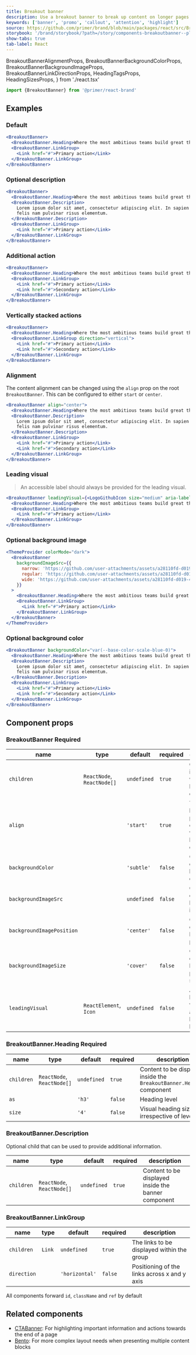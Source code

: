 ```yaml
---
title: Breakout banner
description: Use a breakout banner to break up content on longer pages and highlight important information.
keywords: ['banner', 'promo', 'callout', 'attention', 'highlight']
source: https://github.com/primer/brand/blob/main/packages/react/src/BreakoutBanner/BreakoutBanner.tsx
storybook: '/brand/storybook/?path=/story/components-breakoutbanner--playground'
show-tabs: true
tab-label: React
---
```


  BreakoutBannerAlignmentProps,
  BreakoutBannerBackgroundColorProps,
  BreakoutBannerBackgroundImageProps,
  BreakoutBannerLinkDirectionProps,
  HeadingTagsProps,
  HeadingSizesProps,
} from './react.tsx'

```js
import {BreakoutBanner} from '@primer/react-brand'
```

## Examples

### Default

```jsx live
<BreakoutBanner>
  <BreakoutBanner.Heading>Where the most ambitious teams build great things</BreakoutBanner.Heading>
  <BreakoutBanner.LinkGroup>
    <Link href="#">Primary action</Link>
  </BreakoutBanner.LinkGroup>
</BreakoutBanner>
```

### Optional description

```jsx live
<BreakoutBanner>
  <BreakoutBanner.Heading>Where the most ambitious teams build great things</BreakoutBanner.Heading>
  <BreakoutBanner.Description>
    Lorem ipsum dolor sit amet, consectetur adipiscing elit. In sapien sit ullamcorper id. Aliquam luctus sed turpis
    felis nam pulvinar risus elementum.
  </BreakoutBanner.Description>
  <BreakoutBanner.LinkGroup>
    <Link href="#">Primary action</Link>
  </BreakoutBanner.LinkGroup>
</BreakoutBanner>
```

### Additional action

```jsx live
<BreakoutBanner>
  <BreakoutBanner.Heading>Where the most ambitious teams build great things</BreakoutBanner.Heading>
  <BreakoutBanner.LinkGroup>
    <Link href="#">Primary action</Link>
    <Link href="#">Secondary action</Link>
  </BreakoutBanner.LinkGroup>
</BreakoutBanner>
```

### Vertically stacked actions

```jsx live
<BreakoutBanner>
  <BreakoutBanner.Heading>Where the most ambitious teams build great things</BreakoutBanner.Heading>
  <BreakoutBanner.LinkGroup direction="vertical">
    <Link href="#">Primary action</Link>
    <Link href="#">Secondary action</Link>
  </BreakoutBanner.LinkGroup>
</BreakoutBanner>
```

### Alignment

The content alignment can be changed using the `align` prop on the root `BreakoutBanner`. This can be configured to either `start` or `center`.

```jsx live
<BreakoutBanner align="center">
  <BreakoutBanner.Heading>Where the most ambitious teams build great things</BreakoutBanner.Heading>
  <BreakoutBanner.Description>
    Lorem ipsum dolor sit amet, consectetur adipiscing elit. In sapien sit ullamcorper id. Aliquam luctus sed turpis
    felis nam pulvinar risus elementum.
  </BreakoutBanner.Description>
  <BreakoutBanner.LinkGroup>
    <Link href="#">Primary action</Link>
    <Link href="#">Secondary action</Link>
  </BreakoutBanner.LinkGroup>
</BreakoutBanner>
```

### Leading visual

> An accessible label should always be provided for the leading visual.

```jsx live
<BreakoutBanner leadingVisual={<LogoGithubIcon size="medium" aria-label="GitHub logo" />}>
  <BreakoutBanner.Heading>Where the most ambitious teams build great things</BreakoutBanner.Heading>
  <BreakoutBanner.LinkGroup>
    <Link href="#">Primary action</Link>
  </BreakoutBanner.LinkGroup>
</BreakoutBanner>
```

### Optional background image

```jsx live
<ThemeProvider colorMode="dark">
  <BreakoutBanner
    backgroundImageSrc={{
      narrow: 'https://github.com/user-attachments/assets/a28110fd-d019-41a4-8f80-b49ae8895708',
      regular: 'https://github.com/user-attachments/assets/a28110fd-d019-41a4-8f80-b49ae8895708',
      wide: 'https://github.com/user-attachments/assets/a28110fd-d019-41a4-8f80-b49ae8895708',
    }}
  >
    <BreakoutBanner.Heading>Where the most ambitious teams build great things</BreakoutBanner.Heading>
    <BreakoutBanner.LinkGroup>
      <Link href="#">Primary action</Link>
    </BreakoutBanner.LinkGroup>
  </BreakoutBanner>
</ThemeProvider>
```

### Optional background color

```jsx live
<BreakoutBanner backgroundColor="var(--base-color-scale-blue-0)">
  <BreakoutBanner.Heading>Where the most ambitious teams build great things</BreakoutBanner.Heading>
  <BreakoutBanner.Description>
    Lorem ipsum dolor sit amet, consectetur adipiscing elit. In sapien sit ullamcorper id. Aliquam luctus sed turpis
    felis nam pulvinar risus elementum.
  </BreakoutBanner.Description>
  <BreakoutBanner.LinkGroup>
    <Link href="#">Primary action</Link>
    <Link href="#">Secondary action</Link>
  </BreakoutBanner.LinkGroup>
</BreakoutBanner>
```

## Component props

### BreakoutBanner <Label>Required</Label>

| name                      | type                                   | default     | required | description                                                      |
| ------------------------- | -------------------------------------- | ----------- | -------- | ---------------------------------------------------------------- |
| `children`                | `ReactNode`, `ReactNode[]`             | `undefined` | `true`   | Content to include within the banner component                   |
| `align`                   | <BreakoutBannerAlignmentProps />       | `'start'`   | `true`   | The horizontal positioning of content wihin the banner component |
| `backgroundColor`         | <BreakoutBannerBackgroundColorProps /> | `'subtle'`  | `false`  | Optional, custom background color                                |
| `backgroundImageSrc`      | <BreakoutBannerBackgroundImageProps /> | `undefined` | `false`  | Optional, custom background image                                |
| `backgroundImagePosition` | <BreakoutBannerBackgroundImageProps /> | `'center'`  | `false`  | Optional, custom background position                             |
| `backgroundImageSize`     | <BreakoutBannerBackgroundImageProps /> | `'cover'`   | `false`  | Optional, custom background position size                        |
| `leadingVisual`           | `ReactElement`, `Icon`                 | `undefined` | `false`  | An optional leading visual that appears before the heading       |

### BreakoutBanner.Heading <Label>Required</Label>

| name       | type                       | default     | required | description                                                           |
| ---------- | -------------------------- | ----------- | -------- | --------------------------------------------------------------------- |
| `children` | `ReactNode`, `ReactNode[]` | `undefined` | `true`   | Content to be displayed inside the `BreakoutBanner.Heading` component |
| `as`       | <HeadingTagsProps />       | `'h3'`      | `false`  | Heading level                                                         |
| `size`     | <HeadingSizesProps />      | `'4'`       | `false`  | Visual heading size, irrespective of level                            |

### BreakoutBanner.Description

Optional child that can be used to provide additional information.

| name       | type                       | default     | required | description                                         |
| ---------- | -------------------------- | ----------- | -------- | --------------------------------------------------- |
| `children` | `ReactNode`, `ReactNode[]` | `undefined` | `true`   | Content to be displayed inside the banner component |

### BreakoutBanner.LinkGroup

| name        | type                                 | default        | required | description                                  |
| ----------- | ------------------------------------ | -------------- | -------- | -------------------------------------------- |
| `children`  | `Link`                               | `undefined`    | `true`   | The links to be displayed within the group   |
| `direction` | <BreakoutBannerLinkDirectionProps /> | `'horizontal'` | `false`  | Positioning of the links across x and y axis |

All components forward `id`, `className` and `ref` by default

## Related components

- [CTABanner](/components/CTABanner): For highlighting important information and actions towards the end of a page
- [Bento](/components/Bento): For more complex layout needs when presenting multiple content blocks
